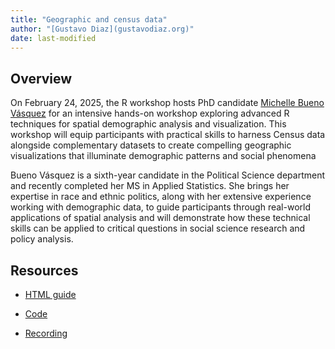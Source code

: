 ```yaml
---
title: "Geographic and census data"
author: "[Gustavo Diaz](gustavodiaz.org)"
date: last-modified
---
```


## Overview

On February 24, 2025, the R workshop hosts PhD candidate [Michelle Bueno Vásquez](https://polisci.northwestern.edu/people/graduate-students/michelle-bueno-vásquez.html) for an intensive hands-on workshop exploring advanced R techniques for spatial demographic analysis and visualization. This workshop will equip participants with practical skills to harness Census data alongside complementary datasets to create compelling geographic visualizations that illuminate demographic patterns and social phenomena

Bueno Vásquez is a sixth-year candidate in the Political Science department and recently completed her MS in Applied Statistics. She brings her expertise in race and ethnic politics, along with her extensive experience working with demographic data, to guide participants through real-world applications of spatial analysis and will demonstrate how these technical skills can be applied to critical questions in social science research and policy analysis.

## Resources

- [HTML guide](maps_workshop.html)

- [Code](https://github.com/gustavo-diaz/rworkshop/blob/main/census/maps_workshop.qmd)

- [Recording](https://northwestern.zoom.us/rec/share/SywDNFs_NF3rmLSVqsosdpZqkvv7MUxwESH86w1mxjt1E-om0acgk9L_gzN1nh6v.bSUSzZYBvtdWNvSk)


